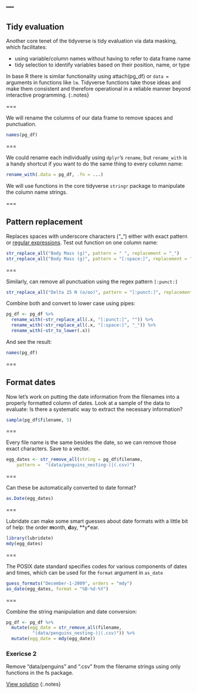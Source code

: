 ---
---

## Tidy evaluation

Another core tenet of the tidyverse is tidy evaluation via data masking, which facilitates:

- using variable/column names without having to refer to data frame name
- tidy selection to identify variables based on their position, name, or type

In base R there is similar functionality using attach(pg_df) or `data =` arguments in functions like `lm`. Tidyverse functions take those ideas and make them consistent and therefore operational in a reliable manner beyond interactive programming.
{:.notes}

===

We will rename the columns of our data frame to remove spaces and punctuation.

```r
names(pg_df)
```


===

We could rename each individually using `dplyr`'s `rename`, but `rename_with` is a handy shortcut if you want to do the same thing to every column name:

```r
rename_with(.data = pg_df, .fn = ...)
```

We will use functions in the core tidyverse `stringr` package to manipulate the column name strings. 

===

## Pattern replacement 

Replaces spaces with underscore characters ("_") either with exact pattern or [regular expressions](https://stringr.tidyverse.org/articles/regular-expressions.html). Test out function on one column name:

```r
str_replace_all("Body Mass (g)", pattern = " ", replacement = "_")
str_replace_all("Body Mass (g)", pattern = "[:space:]", replacement = "_")

```

===

Similarly, can remove all punctuation using the regex pattern `[:punct:]`

```r
str_replace_all("Delta 15 N (o/oo)", pattern = "[:punct:]", replacement = "")
```

Combine both and convert to lower case using pipes:

```r
pg_df <- pg_df %>%
  rename_with(~str_replace_all(.x, "[:punct:]", "")) %>%
  rename_with(~str_replace_all(.x, "[:space:]", "_")) %>%
  rename_with(~str_to_lower(.x))
```

And see the result:

```r
names(pg_df)
```

===

## Format dates

Now let's work on putting the date information from the filenames into a properly formatted column of dates. Look at a sample of the data to evaluate: Is there a systematic way to extract the necessary information?

```r
sample(pg_df$filename, 5)
```

===

Every file name is the same besides the date, so we can remove those exact characters. Save to a vector. 

```r
egg_dates <- str_remove_all(string = pg_df$filename, 
    pattern =  "(data/penguins_nesting-)|(.csv)")
```

===

Can these be automatically converted to date format?

```r
as.Date(egg_dates)
```


===

Lubridate can make some smart guesses about date formats with a little bit of help: the order **m**onth, **d**ay, **y*ear. 

```r
library(lubridate)
mdy(egg_dates)
```

===

The POSIX date standard specifies codes for various components of dates and times, which can be used for the `format` argument in `as_date`

```r
guess_formats("December-1-2009", orders = "mdy")
as_date(egg_dates, format = "%B-%d-%Y")
```

===

Combine the string manipulation and date conversion: 

```r
pg_df <- pg_df %>%
  mutate(egg_date = str_remove_all(filename,
          "(data/penguins_nesting-)|(.csv)")) %>%
  mutate(egg_date = mdy(egg_date))
```


### Exericse 2

Remove "data/penguins" and  ".csv" from the filename strings using only functions in the fs package.

[View solution](#solution-2)
{:.notes}


